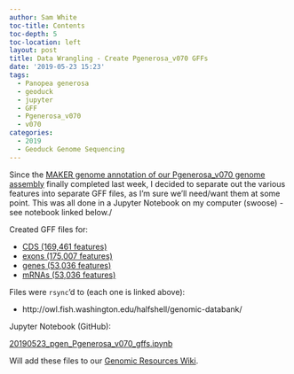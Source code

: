 ```yaml
---
author: Sam White
toc-title: Contents
toc-depth: 5
toc-location: left
layout: post
title: Data Wrangling - Create Pgenerosa_v070 GFFs
date: '2019-05-23 15:23'
tags:
  - Panopea generosa
  - geoduck
  - jupyter
  - GFF
  - Pgenerosa_v070
  - v070
categories:
  - 2019
  - Geoduck Genome Sequencing
---
```

Since the [MAKER genome annotation of our Pgenerosa_v070 genome assembly](https://robertslab.github.io/sams-notebook/posts/2019/2019-02-28-Genome-Annotation---Pgenerosa_v070-MAKER-on-Mox/) finally completed last week, I decided to separate out the various features into separate GFF files, as I'm sure we'll need/want them at some point. This was all done in a Jupyter Notebook on my computer (swoose) - see notebook linked below./

Created GFF files for:

- [CDS (169,461 features)](http://owl.fish.washington.edu/halfshell/genomic-databank/Pgenerosa_v070.CDS.gff)
- [exons (175,007 features)](http://owl.fish.washington.edu/halfshell/genomic-databank/Pgenerosa_v070.exon.gff)
- [genes (53,036 features)](http://owl.fish.washington.edu/halfshell/genomic-databank/Pgenerosa_v070.gene.gff)
- [mRNAs (53,036 features)](http://owl.fish.washington.edu/halfshell/genomic-databank/Pgenerosa_v070.mRNA.gff)

Files were `rsync`'d to (each one is linked above):

- http://owl.fish.washington.edu/halfshell/genomic-databank/

Jupyter Notebook (GitHub):

[20190523_pgen_Pgenerosa_v070_gffs.ipynb](https://github.com/RobertsLab/code/blob/master/notebooks/sam/20190523_pgen_Pgenerosa_v070_gffs.ipynb)

Will add these files to our [Genomic Resources Wiki](https://github.com/RobertsLab/resources/wiki/Genomic-Resources).
